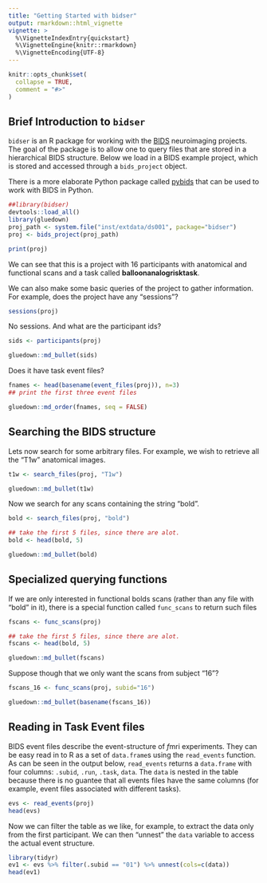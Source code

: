 ```yaml
---
title: "Getting Started with bidser"
output: rmarkdown::html_vignette
vignette: >
  %\VignetteIndexEntry{quickstart}
  %\VignetteEngine{knitr::rmarkdown}
  %\VignetteEncoding{UTF-8}
---
```


```r
knitr::opts_chunk$set(
  collapse = TRUE,
  comment = "#>"
)
```


## Brief Introduction to `bidser`


`bidser` is an R package for working with the [BIDS](https://bids.neuroimaging.io/) neuroimaging projects. The goal of the package is to allow one to query files that are stored in a hierarchical BIDS structure. Below we load in a BIDS example project, which is stored and accessed through a `bids_project` object.

There is a more elaborate Python package called [pybids](https://github.com/bids-standard/pybids) that can be used to work with BIDS in Python.


```r
##library(bidser)
devtools::load_all()
library(gluedown)
proj_path <- system.file("inst/extdata/ds001", package="bidser")
proj <- bids_project(proj_path)

print(proj)

```

We can see that this is a project with 16 participants with anatomical and functional scans and a task called **balloonanalogrisktask**.

We can also make some basic queries of the project to gather information. For example, does the project have any "sessions"?

```r

sessions(proj)
```

No sessions. And what are the participant ids?

```r
sids <- participants(proj)
```

```r

gluedown::md_bullet(sids)

```

Does it have task event files?

```r


fnames <- head(basename(event_files(proj)), n=3)
## print the first three event files

```

```r

gluedown::md_order(fnames, seq = FALSE)
```


## Searching the BIDS structure

Lets now search for some arbitrary files. For example, we wish to retrieve all the "T1w" anatomical images.


```r

t1w <- search_files(proj, "T1w")

```

```r

gluedown::md_bullet(t1w)
```

Now we search for any scans containing the string "bold".

```r

bold <- search_files(proj, "bold")

## take the first 5 files, since there are alot.
bold <- head(bold, 5)
```

```r

gluedown::md_bullet(bold)
```


## Specialized querying functions

If we are only interested in functional bolds scans (rather than any file with "bold" in it), there is a special function called `func_scans` to return such files

```r

fscans <- func_scans(proj)

## take the first 5 files, since there are alot.
fscans <- head(bold, 5)
```

```r

gluedown::md_bullet(fscans)
```

Suppose though that we only want the scans from subject "16"?

```r

fscans_16 <- func_scans(proj, subid="16")

```

```r

gluedown::md_bullet(basename(fscans_16))
```

## Reading in Task Event files

BIDS event files describe the event-structure of *f*mri experiments. They can be easy read in to R as a set of `data.frame`s using the `read_events` function. As can be seen in the output below, `read_events` returns a `data.frame` with four columns: `.subid`, `.run`, `.task`, `data`. The `data` is nested in the table because there is no guantee that all events files have the same columns (for example, event files associated with different tasks). 

```r

evs <- read_events(proj)
head(evs)

```

Now we can filter the table as we like, for example, to extract the data only from the first participant. We can then "unnest" the `data` variable to access the actual event structure.

```r
library(tidyr)
ev1 <- evs %>% filter(.subid == "01") %>% unnest(cols=c(data))
head(ev1)
```


